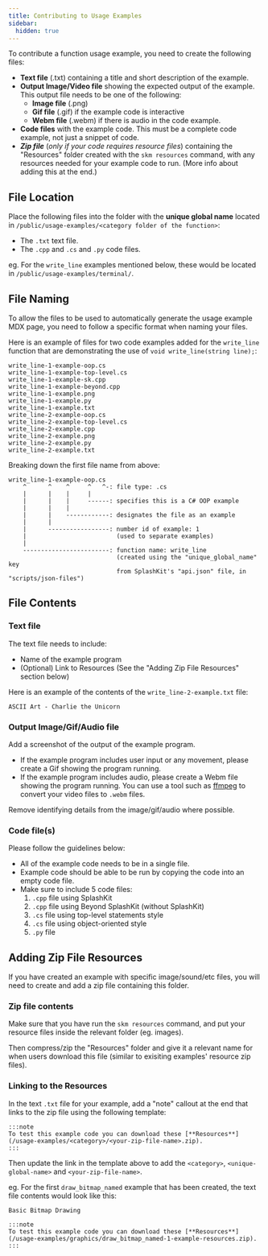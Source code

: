 ---
title: Contributing to Usage Examples
sidebar:
  hidden: true
---

To contribute a function usage example, you need to create the following files:

- **Text file** (.txt) containing a title and short description of the example.
- **Output Image/Video file** showing the expected output of the example. This output file needs to be one of the following:
  - **Image file** (.png)
  - **Gif file** (.gif) if the example code is interactive
  - **Webm file** (.webm) if there is audio in the code example.
- **Code files** with the example code. This must be a complete code example, not just a snippet of code.
- ***Zip file*** (*only if your code requires resource files*) containing the "Resources" folder created with the `skm resources` command, with any resources needed for your example code to run. (More info about adding this at the end.)

## File Location

Place the following files into the folder with the **unique global name** located in `/public/usage-examples/<category folder of the function>`:

- The `.txt` text file.
- The `.cpp` and `.cs` and `.py` code files.

eg. For the `write_line` examples mentioned below, these would be located in `/public/usage-examples/terminal/`.

## File Naming

To allow the files to be used to automatically generate the usage example MDX page, you need to follow a specific format when naming your files.

Here is an example of files for two code examples added for the `write_line` function that are demonstrating the use of `void write_line(string line);`:

```plaintext
write_line-1-example-oop.cs
write_line-1-example-top-level.cs
write_line-1-example-sk.cpp
write_line-1-example-beyond.cpp
write_line-1-example.png
write_line-1-example.py
write_line-1-example.txt
write_line-2-example-oop.cs
write_line-2-example-top-level.cs
write_line-2-example.cpp
write_line-2-example.png
write_line-2-example.py
write_line-2-example.txt
```

Breaking down the first file name from above:

```plaintext
write_line-1-example-oop.cs
    ^      ^    ^     ^   ^-: file type: .cs
    |      |    |     |
    |      |    |     ------: specifies this is a C# OOP example
    |      |    |
    |      |    ------------: designates the file as an example
    |      |      
    |      -----------------: number id of example: 1
    |                         (used to separate examples)
    |
    ------------------------: function name: write_line
                              (created using the "unique_global_name" key
                              from SplashKit's "api.json" file, in "scripts/json-files")
```

## File Contents

### Text file

The text file needs to include:

- Name of the example program
- (Optional) Link to Resources (See the "Adding Zip File Resources" section below)

Here is an example of the contents of the `write_line-2-example.txt` file:

```plaintext
ASCII Art - Charlie the Unicorn
```

### Output Image/Gif/Audio file

Add a screenshot of the output of the example program.

- If the example program includes user input or any movement, please create a Gif showing the program running.
- If the example program includes audio, please create a Webm file showing the program running. You can use a tool such as [ffmpeg](https://ffmpeg.org/) to convert your video files to `.webm` files.

Remove identifying details from the image/gif/audio where possible.

### Code file(s)

Please follow the guidelines below:

- All of the example code needs to be in a single file.
- Example code should be able to be run by copying the code into an empty code file.
- Make sure to include 5 code files:
  1. `.cpp` file using SplashKit
  2. `.cpp` file using Beyond SplashKit (without SplashKit)
  3. `.cs` file using top-level statements style
  4. `.cs` file using object-oriented style
  5. `.py` file

## Adding Zip File Resources

If you have created an example with specific image/sound/etc files, you will need to create and add a zip file containing this folder.

### Zip file contents

Make sure that you have run the `skm resources` command, and put your resource files inside the relevant folder (eg. images).

Then compress/zip the "Resources" folder and give it a relevant name for when users download this file (similar to exisiting examples' resource zip files).

### Linking to the Resources

In the text `.txt` file for your example, add a "note" callout at the end that links to the zip file using the following template:

```plaintext
:::note
To test this example code you can download these [**Resources**](/usage-examples/<category>/<your-zip-file-name>.zip).
:::
```

Then update the link in the template above to add the `<category>`, `<unique-global-name>` and `<your-zip-file-name>`.

eg. For the first `draw_bitmap_named` example that has been created, the text file contents would look like this:

```plaintext
Basic Bitmap Drawing

:::note
To test this example code you can download these [**Resources**](/usage-examples/graphics/draw_bitmap_named-1-example-resources.zip).
:::
```
